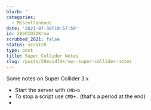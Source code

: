 ```yaml
---
blurb: ''
categories:
  - Miscellaneous
date: '2021-07-30T19:57:59'
id: 20eOID7DKrvw
scrubbed_2021: false
status: scratch
type: post
title: Super Collider Notes
slug: /posts/20eoid7dkrvw--super-collider-notes
---
```


Some notes on Super Collider 3.x

- Start the server with `CMD+b`
- To stop a script use `CMD+.` (that's a period at the end)
-
